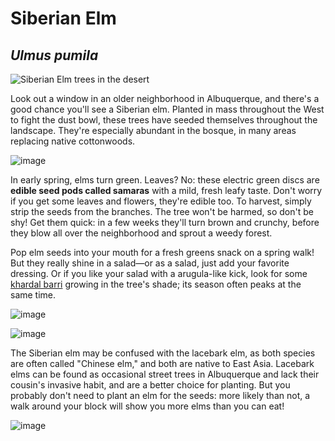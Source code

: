 # Siberian Elm

## _Ulmus pumila_

![Siberian Elm trees in the desert](/assets/ulmus/img/plant.jpg)

Look out a window in an older neighborhood in Albuquerque, and there's a good chance you'll see a Siberian elm. Planted in mass throughout the West to fight the dust bowl, these trees have seeded themselves throughout the landscape. They're especially abundant in the bosque, in many areas replacing native cottonwoods.

![image](/assets/ulmus/img/twig.jpg "Elm flowers and budding seeds.")

In early spring, elms turn green. Leaves? No: these electric green discs are **edible seed pods called samaras** with a mild, fresh leafy taste. Don't worry if you get some leaves and flowers, they're edible too. To harvest, simply strip the seeds from the branches. The tree won't be harmed, so don't be shy! Get them quick: in a few weeks they'll turn brown and crunchy, before they blow all over the neighborhood and sprout a weedy forest.

Pop elm seeds into your mouth for a fresh greens snack on a spring walk! But they really shine in a salad—or as a salad, just add your favorite dressing. Or if you like your salad with a arugula-like kick, look for some [khardal barri](sisybrium) growing in the tree's shade; its season often peaks at the same time.

![image](/assets/ulmus/img/handful.jpg "A handful of elm seeds. The small brown specks are flowers.")

![image](/assets/ulmus/img/salad.jpg "Elm seeds, khardal, sunflower seed, fennel and radish flower salad.")

The Siberian elm may be confused with the lacebark elm, as both species are often called "Chinese elm," and both are native to East Asia. Lacebark elms can be found as occasional street trees in Albuquerque and lack their cousin's invasive habit, and are a better choice for planting. But you probably don't need to plant an elm for the seeds: more likely than not, a walk around your block will show you more elms than you can eat!

![image](/assets/ulmus/img/chickens.jpg "Chickens too enjoy elm seeds")
